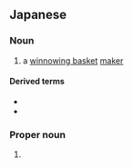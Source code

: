 ==Japanese==
{{DEFAULTSORT:みつくり}}
{{ja-kanjitab|み|yomi=k|つく|o2=り}}
{{wikipedia|lang=ja}}
{{wikipedia|lang=ja|箕作家}}

===Noun===
{{ja-noun|みつくり}}

# a [[winnowing basket]] [[maker]]

====Derived terms====
* {{ja-r|箕%作%鮫|ミ%ツクリ%ザメ}}
* {{ja-r|箕%作%柄%長%提%灯%鮟%鱇|ミ%ツクリ% エ%ナガ% チョウ%チン% アン%コウ}}

{{C|ja|Occupations}}

===Proper noun===
{{ja-pos|proper|みつくり}}

# {{surname|lang=ja}}